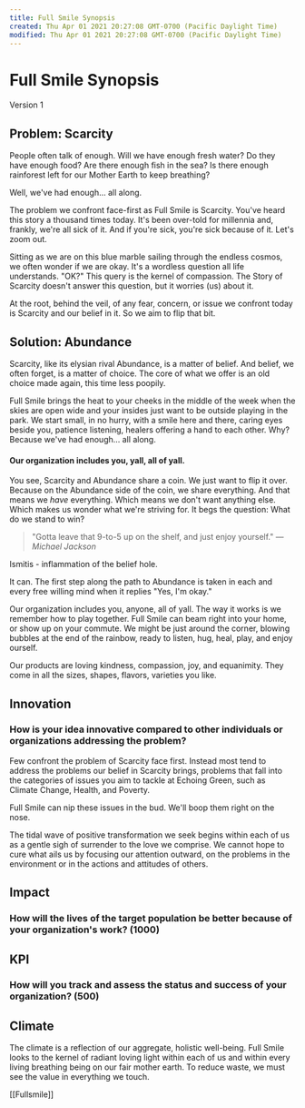 ```yaml
---
title: Full Smile Synopsis
created: Thu Apr 01 2021 20:27:08 GMT-0700 (Pacific Daylight Time)
modified: Thu Apr 01 2021 20:27:08 GMT-0700 (Pacific Daylight Time)
---
```

# Full Smile Synopsis

Version 1

## Problem: Scarcity

People often talk of enough. Will we have enough fresh water? Do they have enough food? Are there enough fish in the sea? Is there enough rainforest left for our Mother Earth to keep breathing?

Well, we've had enough... all along.

The problem we confront face-first as Full Smile is Scarcity. You've heard this story a thousand times today. It's been over-told for millennia and, frankly, we're all sick of it. And if you're sick, you're sick because of it. Let's zoom out.

Sitting as we are on this blue marble sailing through the endless cosmos, we often wonder if we are okay. It's a wordless question all life understands. "OK?" This query is the kernel of compassion. The Story of Scarcity doesn't answer this question, but it worries (us) about it.

At the root, behind the veil, of any fear, concern, or issue we confront today is Scarcity and our belief in it. So we aim to flip that bit.

## Solution: Abundance

Scarcity, like its elysian rival Abundance, is a matter of belief. And belief, we often forget, is a matter of choice. The core of what we offer is an old choice made again, this time less poopily.

Full Smile brings the heat to your cheeks in the middle of the week when the skies are open wide and your insides just want to be outside playing in the park. We start small, in no hurry, with a smile here and there, caring eyes beside you, patience listening, healers offering a hand to each other. Why? Because we've had enough… all along.

#### Our organization includes you, yall, all of yall.

You see, Scarcity and Abundance share a coin. We just want to flip it over. Because on the Abundance side of the coin, we share everything. And that means we _have_ everything. Which means we don't want anything else. Which makes us wonder what we're striving for. It begs the question: What do we stand to win?

> "Gotta leave that 9-to-5 up on the shelf, and just enjoy yourself."
> — <cite>Michael Jackson</cite>

Ismitis - inflammation of the belief hole.

It can. The first step along the path to Abundance is taken in each and every free willing mind when it replies "Yes, I'm okay."

Our organization includes you, anyone, all of yall. The way it works is we remember how to play together. Full Smile can beam right into your home, or show up on your commute. We might be just around the corner, blowing bubbles at the end of the rainbow, ready to listen, hug, heal, play, and enjoy ourself.

Our products are loving kindness, compassion, joy, and equanimity. They come in all the sizes, shapes, flavors, varieties you like.

## Innovation

### How is your idea innovative compared to other individuals or organizations addressing the problem?

Few confront the problem of Scarcity face first. Instead most tend to address the problems our belief in Scarcity brings, problems that fall into the categories of issues you aim to tackle at Echoing Green, such as Climate Change, Health, and Poverty.

Full Smile can nip these issues in the bud. We'll boop them right on the nose.

The tidal wave of positive transformation we seek begins within each of us as a gentle sigh of surrender to the love we comprise. We cannot hope to cure what ails us by focusing our attention outward, on the problems in the environment or in the actions and attitudes of others.

## Impact

### How will the lives of the target population be better because of your organization's work? (1000)

## KPI

### How will you track and assess the status and success of your organization? (500)

## Climate

The climate is a reflection of our aggregate, holistic well-being. Full Smile looks to the kernel of radiant loving light within each of us and within every living breathing being on our fair mother earth. To reduce waste, we must see the value in everything we touch.

[[Fullsmile]]

